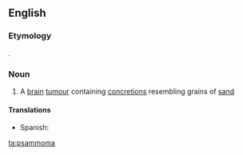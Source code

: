 ==English==

===Etymology===
{{etyl|grc|en}} {{term|ψάμμος|tr=psammos||sand|lang=grc}}.

===Noun===
{{en-noun|pl2=psammomata}}

# {{context|medicine}} A [[brain]] [[tumour]] containing [[concretion]]s resembling grains of [[sand]]

====Translations====
{{trans-top|brain tumor}}
* Spanish: {{t-|es|psamoma|f}}
{{trans-mid}}
{{trans-bottom}}

[[ta:psammoma]]